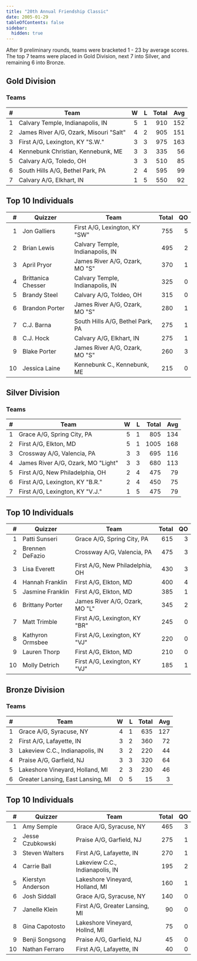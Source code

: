 ```yaml
---
title: "20th Annual Friendship Classic"
date: 2005-01-29
tableOfContents: false
sidebar:
  hidden: true
---
```


After 9 preliminary rounds, teams were bracketed 1 - 23 by average scores. The top 7 teams were placed in Gold Division, next 7 into Silver, and remaining 6 into Bronze.

## Gold Division

### Teams

|    # | Team                                   |    W |    L | Total |  Avg |
| ---: | -------------------------------------- | ---: | ---: | ----: | ---: |
|    1 | Calvary Temple, Indianapolis, IN       |    5 |    1 |   910 |  152 |
|    2 | James River A/G, Ozark, Misouri "Salt" |    4 |    2 |   905 |  151 |
|    3 | First A/G, Lexington, KY "S.W."        |    3 |    3 |   975 |  163 |
|    4 | Kennebunk Christian, Kennebunk, ME     |    3 |    3 |   335 |   56 |
|    5 | Calvary A/G, Toledo, OH                |    3 |    3 |   510 |   85 |
|    6 | South Hills A/G, Bethel Park, PA       |    2 |    4 |   595 |   99 |
|    7 | Calvary A/G, Elkhart, IN               |    1 |    5 |   550 |   92 |

## Top 10 Individuals

|    # | Quizzer            | Team                             | Total |   QO |
| ---: | ------------------ | -------------------------------- | ----: | ---: |
|    1 | Jon Galliers       | First A/G, Lexington, KY "SW"    |   755 |    5 |
|    2 | Brian Lewis        | Calvary Temple, Indianapolis, IN |   495 |    2 |
|    3 | April Pryor        | James River A/G, Ozark, MO "S"   |   370 |    1 |
|    4 | Brittanica Chesser | Calvary Temple, Indianapolis, IN |   325 |    0 |
|    5 | Brandy Steel       | Calvary A/G, Toldeo, OH          |   315 |    0 |
|    6 | Brandon Porter     | James River A/G, Ozark, MO "S"   |   280 |    1 |
|    7 | C.J. Barna         | South Hills A/G, Bethel Park, PA |   275 |    1 |
|    8 | C.J. Hock          | Calvary A/G, Elkhart, IN         |   275 |    1 |
|    9 | Blake Porter       | James River A/G, Ozark, MO "S"   |   260 |    3 |
|   10 | Jessica Laine      | Kennebunk C., Kennebunk, ME      |   215 |    0 |

## Silver Division

### Teams

|    # | Team                               |    W |    L | Total |  Avg |
| ---: | ---------------------------------- | ---: | ---: | ----: | ---: |
|    1 | Grace A/G, Spring City, PA         |    5 |    1 |   805 |  134 |
|    2 | First A/G, Elkton, MD              |    5 |    1 |  1005 |  168 |
|    3 | Crossway A/G, Valencia, PA         |    3 |    3 |   695 |  116 |
|    4 | James River A/G, Ozark, MO "Light" |    3 |    3 |   680 |  113 |
|    5 | First A/G, New Philadelphia, OH    |    2 |    4 |   475 |   79 |
|    6 | First A/G, Lexington, KY "B.R."    |    2 |    4 |   450 |   75 |
|    7 | First A/G, Lexington, KY "V.J."    |    1 |    5 |   475 |   79 |

## Top 10 Individuals

|    # | Quizzer          | Team                            | Total |   QO |
| ---: | ---------------- | ------------------------------- | ----: | ---: |
|    1 | Patti Sunseri    | Grace A/G, Spring City, PA      |   615 |    3 |
|    2 | Brennen DeFazio  | Crossway A/G, Valencia, PA      |   475 |    3 |
|    3 | Lisa Everett     | First A/G, New Philadelphia, OH |   430 |    3 |
|    4 | Hannah Franklin  | First A/G, Elkton, MD           |   400 |    4 |
|    5 | Jasmine Franklin | First A/G, Elkton, MD           |   385 |    1 |
|    6 | Brittany Porter  | James River A/G, Ozark, MO "L"  |   345 |    2 |
|    7 | Matt Trimble     | First A/G, Lexington, KY "BR"   |   245 |    0 |
|    8 | Kathyron Ormsbee | First A/G, Lexington, KY "VJ"   |   220 |    0 |
|    9 | Lauren Thorp     | First A/G, Elkton, MD           |   210 |    0 |
|   10 | Molly Detrich    | First A/G, Lexington, KY "VJ"   |   185 |    1 |

## Bronze Division

### Teams

|    # | Team                              |    W |    L | Total |  Avg |
| ---: | --------------------------------- | ---: | ---: | ----: | ---: |
|    1 | Grace A/G, Syracuse, NY           |    4 |    1 |   635 |  127 |
|    2 | First A/G, Lafayette, IN          |    3 |    2 |   360 |   72 |
|    3 | Lakeview C.C., Indianapolis, IN   |    3 |    2 |   220 |   44 |
|    4 | Praise A/G, Garfield, NJ          |    3 |    3 |   320 |   64 |
|    5 | Lakeshore Vineyard, Holland, MI   |    2 |    3 |   230 |   46 |
|    6 | Greater Lansing, East Lansing, MI |    0 |    5 |    15 |    3 |

## Top 10 Individuals

|    # | Quizzer           | Team                            | Total |   QO |
| ---: | ----------------- | ------------------------------- | ----: | ---: |
|    1 | Amy Semple        | Grace A/G, Syracuse, NY         |   465 |    3 |
|    2 | Jesse Czubkowski  | Praise A/G, Garfield, NJ        |   275 |    1 |
|    3 | Steven Walters    | First A/G, Lafayette, IN        |   270 |    1 |
|    4 | Carrie Ball       | Lakeview C.C., Indianapolis, IN |   195 |    2 |
|    5 | Kierstyn Anderson | Lakeshore Vineyard, Holland, MI |   160 |    1 |
|    6 | Josh Siddall      | Grace A/G, Syracuse, NY         |   140 |    0 |
|    7 | Janelle Klein     | First A/G, Greater Lansing, MI  |    90 |    0 |
|    8 | Gina Capotosto    | Lakeshore Vineyard, Hollnd, MI  |    75 |    0 |
|    9 | Benji Songsong    | Praise A/G, Garfield, NJ        |    45 |    0 |
|   10 | Nathan Ferraro    | First A/G, Lafayette, IN        |    40 |    0 |
